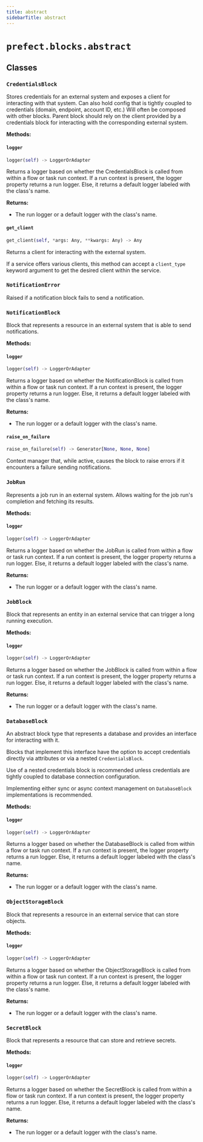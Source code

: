 ```yaml
---
title: abstract
sidebarTitle: abstract
---
```


# `prefect.blocks.abstract`

## Classes

### `CredentialsBlock` <sup><a href="https://github.com/prefecthq/prefect/blob/main/src/prefect/blocks/abstract.py#L37"><Icon icon="github" size="14" /></a></sup>


Stores credentials for an external system and exposes a client for interacting
with that system. Can also hold config that is tightly coupled to credentials
(domain, endpoint, account ID, etc.) Will often be composed with other blocks.
Parent block should rely on the client provided by a credentials block for
interacting with the corresponding external system.


**Methods:**

#### `logger` <sup><a href="https://github.com/prefecthq/prefect/blob/main/src/prefect/blocks/abstract.py#L47"><Icon icon="github" size="14" /></a></sup>

```python
logger(self) -> LoggerOrAdapter
```

Returns a logger based on whether the CredentialsBlock
is called from within a flow or task run context.
If a run context is present, the logger property returns a run logger.
Else, it returns a default logger labeled with the class's name.

**Returns:**
- The run logger or a default logger with the class's name.


#### `get_client` <sup><a href="https://github.com/prefecthq/prefect/blob/main/src/prefect/blocks/abstract.py#L63"><Icon icon="github" size="14" /></a></sup>

```python
get_client(self, *args: Any, **kwargs: Any) -> Any
```

Returns a client for interacting with the external system.

If a service offers various clients, this method can accept
a `client_type` keyword argument to get the desired client
within the service.


### `NotificationError` <sup><a href="https://github.com/prefecthq/prefect/blob/main/src/prefect/blocks/abstract.py#L73"><Icon icon="github" size="14" /></a></sup>


Raised if a notification block fails to send a notification.


### `NotificationBlock` <sup><a href="https://github.com/prefecthq/prefect/blob/main/src/prefect/blocks/abstract.py#L80"><Icon icon="github" size="14" /></a></sup>


Block that represents a resource in an external system that is able to send notifications.


**Methods:**

#### `logger` <sup><a href="https://github.com/prefecthq/prefect/blob/main/src/prefect/blocks/abstract.py#L89"><Icon icon="github" size="14" /></a></sup>

```python
logger(self) -> LoggerOrAdapter
```

Returns a logger based on whether the NotificationBlock
is called from within a flow or task run context.
If a run context is present, the logger property returns a run logger.
Else, it returns a default logger labeled with the class's name.

**Returns:**
- The run logger or a default logger with the class's name.


#### `raise_on_failure` <sup><a href="https://github.com/prefecthq/prefect/blob/main/src/prefect/blocks/abstract.py#L117"><Icon icon="github" size="14" /></a></sup>

```python
raise_on_failure(self) -> Generator[None, None, None]
```

Context manager that, while active, causes the block to raise errors if it
encounters a failure sending notifications.


### `JobRun` <sup><a href="https://github.com/prefecthq/prefect/blob/main/src/prefect/blocks/abstract.py#L129"><Icon icon="github" size="14" /></a></sup>


Represents a job run in an external system. Allows waiting
for the job run's completion and fetching its results.


**Methods:**

#### `logger` <sup><a href="https://github.com/prefecthq/prefect/blob/main/src/prefect/blocks/abstract.py#L136"><Icon icon="github" size="14" /></a></sup>

```python
logger(self) -> LoggerOrAdapter
```

Returns a logger based on whether the JobRun
is called from within a flow or task run context.
If a run context is present, the logger property returns a run logger.
Else, it returns a default logger labeled with the class's name.

**Returns:**
- The run logger or a default logger with the class's name.


### `JobBlock` <sup><a href="https://github.com/prefecthq/prefect/blob/main/src/prefect/blocks/abstract.py#L164"><Icon icon="github" size="14" /></a></sup>


Block that represents an entity in an external service
that can trigger a long running execution.


**Methods:**

#### `logger` <sup><a href="https://github.com/prefecthq/prefect/blob/main/src/prefect/blocks/abstract.py#L171"><Icon icon="github" size="14" /></a></sup>

```python
logger(self) -> LoggerOrAdapter
```

Returns a logger based on whether the JobBlock
is called from within a flow or task run context.
If a run context is present, the logger property returns a run logger.
Else, it returns a default logger labeled with the class's name.

**Returns:**
- The run logger or a default logger with the class's name.


### `DatabaseBlock` <sup><a href="https://github.com/prefecthq/prefect/blob/main/src/prefect/blocks/abstract.py#L199"><Icon icon="github" size="14" /></a></sup>


An abstract block type that represents a database and
provides an interface for interacting with it.

Blocks that implement this interface have the option to accept
credentials directly via attributes or via a nested `CredentialsBlock`.

Use of a nested credentials block is recommended unless credentials
are tightly coupled to database connection configuration.

Implementing either sync or async context management on `DatabaseBlock`
implementations is recommended.


**Methods:**

#### `logger` <sup><a href="https://github.com/prefecthq/prefect/blob/main/src/prefect/blocks/abstract.py#L215"><Icon icon="github" size="14" /></a></sup>

```python
logger(self) -> LoggerOrAdapter
```

Returns a logger based on whether the DatabaseBlock
is called from within a flow or task run context.
If a run context is present, the logger property returns a run logger.
Else, it returns a default logger labeled with the class's name.

**Returns:**
- The run logger or a default logger with the class's name.


### `ObjectStorageBlock` <sup><a href="https://github.com/prefecthq/prefect/blob/main/src/prefect/blocks/abstract.py#L361"><Icon icon="github" size="14" /></a></sup>


Block that represents a resource in an external service that can store
objects.


**Methods:**

#### `logger` <sup><a href="https://github.com/prefecthq/prefect/blob/main/src/prefect/blocks/abstract.py#L368"><Icon icon="github" size="14" /></a></sup>

```python
logger(self) -> LoggerOrAdapter
```

Returns a logger based on whether the ObjectStorageBlock
is called from within a flow or task run context.
If a run context is present, the logger property returns a run logger.
Else, it returns a default logger labeled with the class's name.

**Returns:**
- The run logger or a default logger with the class's name.


### `SecretBlock` <sup><a href="https://github.com/prefecthq/prefect/blob/main/src/prefect/blocks/abstract.py#L494"><Icon icon="github" size="14" /></a></sup>


Block that represents a resource that can store and retrieve secrets.


**Methods:**

#### `logger` <sup><a href="https://github.com/prefecthq/prefect/blob/main/src/prefect/blocks/abstract.py#L500"><Icon icon="github" size="14" /></a></sup>

```python
logger(self) -> LoggerOrAdapter
```

Returns a logger based on whether the SecretBlock
is called from within a flow or task run context.
If a run context is present, the logger property returns a run logger.
Else, it returns a default logger labeled with the class's name.

**Returns:**
- The run logger or a default logger with the class's name.

